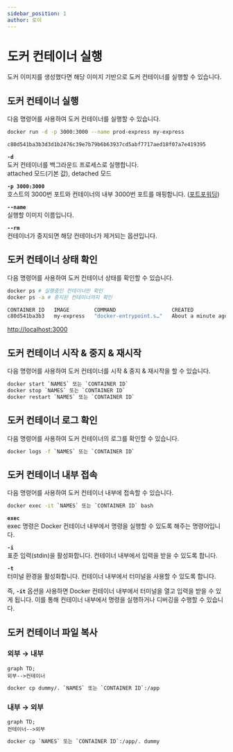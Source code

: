 ```yaml
---
sidebar_position: 1
author: 로이
---
```



# 도커 컨테이너 실행

도커 이미지를 생성했다면 해당 이미지 기반으로 도커 컨테이너를 실행할 수 있습니다.

## 도커 컨테이너 실행

다음 명령어를 사용하여 도커 컨테이너를 실행할 수 있습니다.

```bash {3}
docker run -d -p 3000:3000 --name prod-express my-express

c80d541ba3b3d3d1b2476c39e7b79b6b63937cd5abf7717aed18f07a7e419395
```

**`-d`**<br />
도커 컨테이너를 백그라운드 프로세스로 실행합니다.<br/>
attached 모드(<Highlight>기본 값</Highlight>), detached 모드

**`-p 3000:3000`**<br/>
호스트의 3000번 포트와 컨테이너의 내부 3000번 포트를 매핑합니다. ([포트포워딩](https://ko.wikipedia.org/wiki/%ED%8F%AC%ED%8A%B8_%ED%8F%AC%EC%9B%8C%EB%94%A9))

**`--name`**<br/>
실행할 이미지 이름입니다.

**`--rm`**<br/>
컨테이너가 중지되면 해당 컨테이너가 제거되는 옵션입니다.

## 도커 컨테이너 상태 확인

다음 명령어를 사용하여 도커 컨테이너 상태를 확인할 수 있습니다.

```bash {4-5}
docker ps # 실행중인 컨테이너만 확인
docker ps -a # 중지된 컨테이너까지 확인

CONTAINER ID   IMAGE        COMMAND                  CREATED              STATUS              PORTS                    NAMES
c80d541ba3b3   my-express   "docker-entrypoint.s…"   About a minute ago   Up About a minute   0.0.0.0:3000->3000/tcp   prod-express
```

[http://localhost:3000](http://localhost:3000/)

## 도커 컨테이너 시작 & 중지 & 재시작

다음 명령어를 사용하여 도커 컨테이너를 시작 & 중지 & 재시작을 할 수 있습니다.

```bash
docker start `NAMES` 또는 `CONTAINER ID`
docker stop `NAMES` 또는 `CONTAINER ID`
docker restart `NAMES` 또는 `CONTAINER ID`
```

## 도커 컨테이너 로그 확인

다음 명령어를 사용하여 도커 컨테이너의 로그를 확인할 수 있습니다.

```bash
docker logs -f `NAMES` 또는 `CONTAINER ID`
```

## 도커 컨테이너 내부 접속

다음 명령어를 사용하여 도커 컨테이너 내부에 접속할 수 있습니다.

```bash
docker exec -it `NAMES` 또는 `CONTAINER ID` bash
```

**`exec`**<br/>
exec 명령은 Docker 컨테이너 내부에서 명령을 실행할 수 있도록 해주는 명령어입니다.

**`-i`**<br/>
표준 입력(stdin)을 활성화합니다. 컨테이너 내부에서 입력을 받을 수 있도록 합니다.

**`-t`**<br/>
터미널 환경을 활성화합니다. 컨테이너 내부에서 터미널을 사용할 수 있도록 합니다.

즉, **`-it`** 옵션을 사용하면 Docker 컨테이너 내부에서 터미널을 열고 입력을 받을 수 있게 됩니다. 이를 통해 컨테이너 내부에서 명령을 실행하거나 디버깅을 수행할 수 있습니다.

## 도커 컨테이너 파일 복사

### 외부 → 내부

```mermaid
graph TD;
외부-->컨테이너
```

```bash
docker cp dummy/. `NAMES` 또는 `CONTAINER ID`:/app
```

### 내부 → 외부

```mermaid
graph TD;
컨테이너-->외부
```

```bash
docker cp `NAMES` 또는 `CONTAINER ID`:/app/. dummy
```
